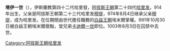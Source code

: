 {{Unreferenced|time=2017-07-04T01:42:16+00:00}}
{{NoteTA
|G1=伊斯蘭
}}{{Infobox monarch
| name            =塔伊一世
| reign           =974年8月4日 – 991年10月30日
| full name       =
| titles          =
| predecessor     =[[穆提|穆提]]
| successor       =[[卡迪爾一世|卡迪爾一世]]
| royal house     =
| dynasty         =[[阿拔斯王朝|阿拔斯王朝]]
| father          =[[穆提|穆提]]
| birth_date   =932年
| death_date   =1003年8月3日
|}}
'''塔伊一世'''（{{bd|932年||1003年|8月3日||}}），伊斯蘭教第四十二代哈里發，[[阿拔斯王朝|阿拔斯王朝]]第二十四代[[哈里发|哈里发]]。914年出生，父亲是阿拔斯王朝第二十三代哈里发[[穆提|穆提]]，974年8月4日继承父亲[[穆提|穆提]]，成为哈里发。在位期間由世代擔任{{link-en|阿米爾·烏瑪拉|Amir al-umara}}職務的[[白益王朝|白益王朝]]埃米爾掌權。991年10月30日被白益王朝埃米爾{{link-en|伯哈义·道莱|Baha al-Dawla}}廢黜，堂兄弟[[卡迪爾一世|卡迪爾一世]]即位。1003年8月3日在囚禁中去世。

{{s-start}}
{{s-hou|[[阿拔斯王朝|阿拔斯王朝]]||932年||1003年}}
{{s-rel|su}}
{{s-bef|before=[[穆提|穆提]]}}
{{s-ttl|title=[[伊斯蘭教|伊斯蘭教]]第四十二代[[哈里發列表|哈里發]]|years=974年－991年}}
{{s-aft|after=[[卡迪爾一世|卡迪爾一世]]}}
{{s-end}}
{{Abbasids}}
{{阿拔斯王朝}}
[[Category:阿拔斯王朝哈里发|Category:阿拔斯王朝哈里发]]